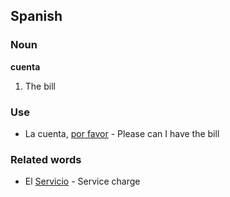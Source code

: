 ==Spanish==

===Noun===

'''cuenta'''

#The bill

===Use===

*La cuenta, [[por favor]] - Please can I have the bill

===Related words===

*El [[Servicio]] - Service charge